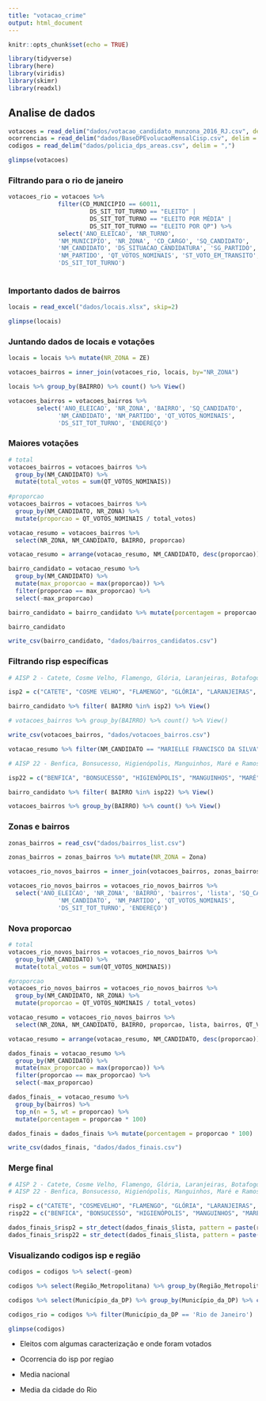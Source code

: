 ```yaml
---
title: "votacao_crime"
output: html_document
---
```


```r
knitr::opts_chunk$set(echo = TRUE)

library(tidyverse)
library(here)
library(viridis)
library(skimr)
library(readxl)

```

## Analise de dados

```r

votacoes = read_delim("dados/votacao_candidato_munzona_2016_RJ.csv", delim = ";", locale = locale(encoding = 'latin1'))
ocorrencias = read_delim("dados/BaseDPEvolucaoMensalCisp.csv", delim = ";", locale = locale(encoding = 'latin1'))
codigos = read_delim("dados/policia_dps_areas.csv", delim = ",")
```

```r

glimpse(votacoes)
```

### Filtrando para o rio de janeiro
```r

votacoes_rio = votacoes %>% 
              filter(CD_MUNICIPIO == 60011, 
                       DS_SIT_TOT_TURNO == "ELEITO" | 
                       DS_SIT_TOT_TURNO == "ELEITO POR MÉDIA" | 
                       DS_SIT_TOT_TURNO == "ELEITO POR QP") %>%
              select('ANO_ELEICAO', 'NR_TURNO', 
              'NM_MUNICIPIO', 'NR_ZONA', 'CD_CARGO', 'SQ_CANDIDATO', 
              'NM_CANDIDATO', 'DS_SITUACAO_CANDIDATURA', 'SG_PARTIDO', 
              'NM_PARTIDO', 'QT_VOTOS_NOMINAIS', 'ST_VOTO_EM_TRANSITO', 
              'DS_SIT_TOT_TURNO')
              
```

### Importanto dados de bairros
```r
locais = read_excel("dados/locais.xlsx", skip=2)

glimpse(locais)

```

### Juntando dados de locais e votações
```r

locais = locais %>% mutate(NR_ZONA = ZE)

votacoes_bairros = inner_join(votacoes_rio, locais, by="NR_ZONA")

locais %>% group_by(BAIRRO) %>% count() %>% View()

votacoes_bairros = votacoes_bairros %>% 
        select('ANO_ELEICAO', 'NR_ZONA', 'BAIRRO', 'SQ_CANDIDATO', 
              'NM_CANDIDATO', 'NM_PARTIDO', 'QT_VOTOS_NOMINAIS',
              'DS_SIT_TOT_TURNO', 'ENDEREÇO')
```

### Maiores votações
```r

# total
votacoes_bairros = votacoes_bairros %>% 
  group_by(NM_CANDIDATO) %>%
  mutate(total_votos = sum(QT_VOTOS_NOMINAIS))
  
#proporcao
votacoes_bairros = votacoes_bairros %>% 
  group_by(NM_CANDIDATO, NR_ZONA) %>%
  mutate(proporcao = QT_VOTOS_NOMINAIS / total_votos)

votacao_resumo = votacoes_bairros %>%
  select(NR_ZONA, NM_CANDIDATO, BAIRRO, proporcao)

votacao_resumo = arrange(votacao_resumo, NM_CANDIDATO, desc(proporcao))

bairro_candidato = votacao_resumo %>% 
  group_by(NM_CANDIDATO) %>% 
  mutate(max_proporcao = max(proporcao)) %>% 
  filter(proporcao == max_proporcao) %>% 
  select(-max_proporcao)

bairro_candidato = bairro_candidato %>% mutate(porcentagem = proporcao * 100)

bairro_candidato

write_csv(bairro_candidato, "dados/bairros_candidatos.csv")

```

### Filtrando risp específicas

```r
# AISP 2 - Catete, Cosme Velho, Flamengo, Glória, Laranjeiras, Botafogo, Humaitá e Urca

isp2 = c("CATETE", "COSME VELHO", "FLAMENGO", "GLÓRIA", "LARANJEIRAS", "BOTAFOGO", "HUMAITÁ", "URCA")

bairro_candidato %>% filter( BAIRRO %in% isp2) %>% View()

# votacoes_bairros %>% group_by(BAIRRO) %>% count() %>% View()

write_csv(votacoes_bairros, "dados/votacoes_bairros.csv")

votacao_resumo %>% filter(NM_CANDIDATO == "MARIELLE FRANCISCO DA SILVA") %>% View()

# AISP 22 - Benfica, Bonsucesso, Higienópolis, Manguinhos, Maré e Ramos

isp22 = c("BENFICA", "BONSUCESSO", "HIGIENÓPOLIS", "MANGUINHOS", "MARÉ", "RAMOS")

bairro_candidato %>% filter( BAIRRO %in% isp22) %>% View()

votacoes_bairros %>% group_by(BAIRRO) %>% count() %>% View()

```

### Zonas e bairros

```r
zonas_bairros = read_csv("dados/bairros_list.csv")

zonas_bairros = zonas_bairros %>% mutate(NR_ZONA = Zona)

votacoes_rio_novos_bairros = inner_join(votacoes_bairros, zonas_bairros, by="NR_ZONA")

votacoes_rio_novos_bairros = votacoes_rio_novos_bairros %>% 
  select('ANO_ELEICAO', 'NR_ZONA', 'BAIRRO', 'bairros', 'lista', 'SQ_CANDIDATO', 
              'NM_CANDIDATO', 'NM_PARTIDO', 'QT_VOTOS_NOMINAIS',
              'DS_SIT_TOT_TURNO', 'ENDEREÇO')
```

### Nova proporcao
```r

# total
votacoes_rio_novos_bairros = votacoes_rio_novos_bairros %>% 
  group_by(NM_CANDIDATO) %>%
  mutate(total_votos = sum(QT_VOTOS_NOMINAIS))

#proporcao
votacoes_rio_novos_bairros = votacoes_rio_novos_bairros %>% 
  group_by(NM_CANDIDATO, NR_ZONA) %>%
  mutate(proporcao = QT_VOTOS_NOMINAIS / total_votos)

votacao_resumo = votacoes_rio_novos_bairros %>%
  select(NR_ZONA, NM_CANDIDATO, BAIRRO, proporcao, lista, bairros, QT_VOTOS_NOMINAIS, total_votos)

votacao_resumo = arrange(votacao_resumo, NM_CANDIDATO, desc(proporcao))

dados_finais = votacao_resumo %>% 
  group_by(NM_CANDIDATO) %>% 
  mutate(max_proporcao = max(proporcao)) %>% 
  filter(proporcao == max_proporcao) %>% 
  select(-max_proporcao)

dados_finais_ = votacao_resumo %>%
  group_by(bairros) %>% 
  top_n(n = 5, wt = proporcao) %>%
  mutate(porcentagem = proporcao * 100)

dados_finais = dados_finais %>% mutate(porcentagem = proporcao * 100)

write_csv(dados_finais, "dados/dados_finais.csv")
```

### Merge final

```r

# AISP 2 - Catete, Cosme Velho, Flamengo, Glória, Laranjeiras, Botafogo, Humaitá e Urca
# AISP 22 - Benfica, Bonsucesso, Higienópolis, Manguinhos, Maré e Ramos

risp2 = c("CATETE", "COSMEVELHO", "FLAMENGO", "GLÓRIA", "LARANJEIRAS", "BOTAFOGO", "HUMAITÁ", "URCA")
risp22 = c("BENFICA", "BONSUCESSO", "HIGIENÓPOLIS", "MANGUINHOS", "MARÉ", "RAMOS")

dados_finais_$risp2 = str_detect(dados_finais_$lista, pattern = paste(risp2, collapse = "|"))
dados_finais_$risp22 = str_detect(dados_finais_$lista, pattern = paste(risp22, collapse = "|"))

```

### Visualizando codigos isp e região
```r

codigos = codigos %>% select(-geom)

codigos %>% select(Região_Metropolitana) %>% group_by(Região_Metropolitana) %>% count()

codigos %>% select(Município_da_DP) %>% group_by(Município_da_DP) %>% count()

codigos_rio = codigos %>% filter(Município_da_DP == 'Rio de Janeiro')

glimpse(codigos)
```

- Eleitos com algumas caracterização e onde foram votados

- Ocorrencia do isp por regiao

- Media nacional

- Media da cidade do Rio
